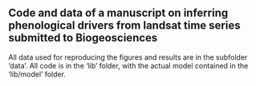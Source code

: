 ## Code and data of a manuscript on inferring phenological drivers from landsat time series submitted to Biogeosciences

All data used for reproducing the figures and results are in the subfolder 'data'. All code is in the 'lib' folder, with the actual model contained in the 'lib/model' folder.